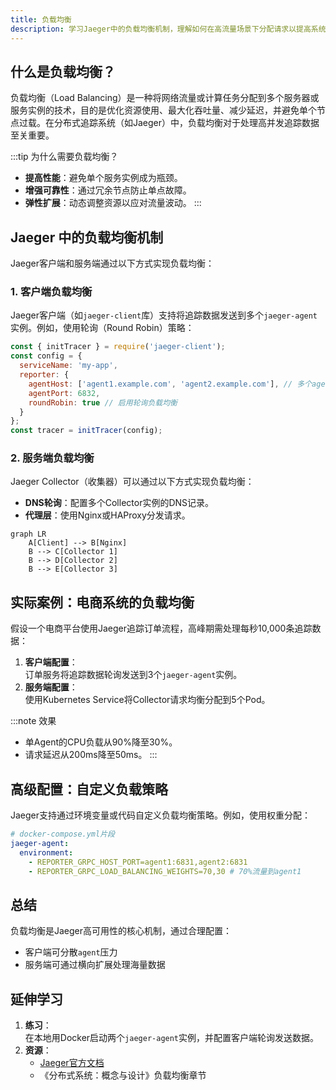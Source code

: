 ```yaml
---
title: 负载均衡
description: 学习Jaeger中的负载均衡机制，理解如何在高流量场景下分配请求以提高系统性能和可靠性。
---
```


## 什么是负载均衡？

负载均衡（Load Balancing）是一种将网络流量或计算任务分配到多个服务器或服务实例的技术，目的是优化资源使用、最大化吞吐量、减少延迟，并避免单个节点过载。在分布式追踪系统（如Jaeger）中，负载均衡对于处理高并发追踪数据至关重要。

:::tip 为什么需要负载均衡？
- **提高性能**：避免单个服务实例成为瓶颈。
- **增强可靠性**：通过冗余节点防止单点故障。
- **弹性扩展**：动态调整资源以应对流量波动。
:::

## Jaeger 中的负载均衡机制

Jaeger客户端和服务端通过以下方式实现负载均衡：

### 1. 客户端负载均衡
Jaeger客户端（如`jaeger-client`库）支持将追踪数据发送到多个`jaeger-agent`实例。例如，使用轮询（Round Robin）策略：

```javascript
const { initTracer } = require('jaeger-client');
const config = {
  serviceName: 'my-app',
  reporter: {
    agentHost: ['agent1.example.com', 'agent2.example.com'], // 多个agent地址
    agentPort: 6832,
    roundRobin: true // 启用轮询负载均衡
  }
};
const tracer = initTracer(config);
```

### 2. 服务端负载均衡
Jaeger Collector（收集器）可以通过以下方式实现负载均衡：
- **DNS轮询**：配置多个Collector实例的DNS记录。
- **代理层**：使用Nginx或HAProxy分发请求。

```mermaid
graph LR
    A[Client] --> B[Nginx]
    B --> C[Collector 1]
    B --> D[Collector 2]
    B --> E[Collector 3]
```

## 实际案例：电商系统的负载均衡

假设一个电商平台使用Jaeger追踪订单流程，高峰期需处理每秒10,000条追踪数据：

1. **客户端配置**：  
   订单服务将追踪数据轮询发送到3个`jaeger-agent`实例。
2. **服务端配置**：  
   使用Kubernetes Service将Collector请求均衡分配到5个Pod。

:::note 效果
- 单Agent的CPU负载从90%降至30%。
- 请求延迟从200ms降至50ms。
:::

## 高级配置：自定义负载策略

Jaeger支持通过环境变量或代码自定义负载均衡策略。例如，使用权重分配：

```yaml
# docker-compose.yml片段
jaeger-agent:
  environment:
    - REPORTER_GRPC_HOST_PORT=agent1:6831,agent2:6831
    - REPORTER_GRPC_LOAD_BALANCING_WEIGHTS=70,30 # 70%流量到agent1
```

## 总结

负载均衡是Jaeger高可用性的核心机制，通过合理配置：
- 客户端可分散`agent`压力
- 服务端可通过横向扩展处理海量数据

## 延伸学习

1. **练习**：  
   在本地用Docker启动两个`jaeger-agent`实例，并配置客户端轮询发送数据。
2. **资源**：  
   - [Jaeger官方文档](https://www.jaegertracing.io/docs/latest/)
   - 《分布式系统：概念与设计》负载均衡章节